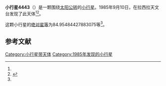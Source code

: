 {{Infobox planet
| bgcolour = #FFFFC0
| name = 4443 Paulet
| symbol = 
| image = 
| caption = 
| discovery = yes
| discovery_ref = 
| discoverer = {{link-en|亨利·德波鸿诺|Henri Debehogne}}
| discovery_site = [[拉西拉天文台|拉西拉天文台]] 
| discovered = 1985年9月10日
| designations = yes
| mp_name = 
| named_after = 
| alt_names = 1985 RD4/ 1972 XO / 1977 FY2 / 1978 NE6 / 1980 DF6
| mp_category = [[主带小行星|主带小行星]]
| orbit_ref = <ref name="a">[http://ssd.jpl.nasa.gov/sbdb.cgi?sstr=4443 4443 Paulet] {{Wayback|url=http://ssd.jpl.nasa.gov/sbdb.cgi?sstr=4443 |date=20201124005253 }}，小行星數據庫瀏覽器（JPL Small-Body Database Browser）－[[美国国家航空航天局|美国国家航空航天局]]喷气推进实验室</ref>
| epoch = 2456400.5 (2013年4月18日更新)
| aphelion = {{convert|2.499644840000177|AU|km|3|abbr=on|lk=out}}
| perihelion = {{convert|1.971946256637773|AU|km|3|abbr=on}}
| semimajor = {{convert|2.235795548318975|AU|km|3|abbr=on}}
| eccentricity = 0.118011368
| period = 1221.086859 [[日|日]]<br />3.34[[儒略年|儒略年]]
| avg_speed = 
| inclination = 3.615989833982638
| asc_node = 346.9783421416707
| mean_anomaly = 
| arg_peri = 84.95484427883075
| satellites = 
| physical_characteristics = yes
| dimensions = 
| mass = 
| density = 
| surface_grav = 
| escape_velocity = 
| sidereal_day = 
| axial_tilt = 
| pole_ecliptic_lat = 
| pole_ecliptic_lon = 
| albedo = 
| temperatures= 
| temp_name1 = 
| mean_temp_1 = 
| max_temp_1 = 
| temp_name2 = 
| max_temp_2 = 
| spectral_type = 
| abs_magnitude = 84.95484427883075
}}

'''小行星4443'''（{{lang-en|4443 Paulet}}）是一颗围绕[[太阳|太阳]][[公转|公转]]的[[小行星|小行星]]。1985年9月10日，{{link-en|亨利·德波鸿诺|Henri Debehogne}}在拉西拉天文台发现了此天体<ref name="a" /><ref>{{cite news|title=小行星列表|url=http://cfa-www.harvard.edu/iau/lists/NumberedMPs.txt|accessdate=2013-07-08|newspaper=哈佛大学|archive-date=2008-05-17|archive-url=https://web.archive.org/web/20080517010638/http://cfa-www.harvard.edu/iau/lists/NumberedMPs.txt|dead-url=no}}</ref>。

这颗小行星的[[绝对星等|绝对星等]]为84.95484427883075等<ref name="a" />。

==参考文献==
{{reflist}}
{{Minor Planet Number|[[小行星4442|小行星4442]]|[[小行星4444|小行星4444]]}}

{{小天体}}

[[Category:小行星带天体|Category:小行星带天体]]
[[Category:1985年发现的小行星|Category:1985年发现的小行星]]

{{asteroid-stub}}